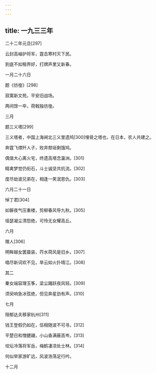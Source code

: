 ```yaml
---
---
---
```

title: 一九三三年
---




二十二年元旦[297]


云封高岫护将军，霆击寒村灭下民。

到底不如租界好，打牌声里又新春。

一月二十六日





题《彷徨》[298]


寂寞新文苑，平安旧战场。

两间馀一卒，荷戟独彷徨。

三月





题三义塔[299]


三义塔者，中国上海闸北三义里遗鸠[300]埋骨之塔也，在日本，农人共建之。

奔霆飞熛歼人子，败井颓垣剩饿鸠。

偶值大心离火宅，终遗高塔念瀛洲。[301]

精禽梦觉仍衔石，斗士诚坚共抗流。[302]

度尽劫波兄弟在，相逢一笑泯恩仇。[303]

六月二十一日





悼丁君[304]


如磐夜气压重楼，剪柳春风导九秋。[305]

瑶瑟凝尘清怨绝，可怜无女耀高丘。

六月





赠人[306]


明眸越女罢晨装，荇水荷风是旧乡。[307]

唱尽新词欢不见，旱云如火扑晴江。[308]

其二

秦女端容理玉筝，梁尘踊跃夜风轻。[309]

须臾响急冰弦绝，但见奔星劲有声。[310]

七月





阻郁达夫移家杭州[311]


钱王登假仍如在，伍相随波不可寻。[312]

平楚日和憎健翮，小山香满蔽高岑。[313]

坟坛冷落将军岳，梅鹤凄凉处士林。[314]

何似举家游旷远，风波浩荡足行吟。

十二月
